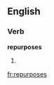 ==English==

===Verb===
'''repurposes'''

# {{third-person singular of|[[repurpose]]}}

[[fr:repurposes]]